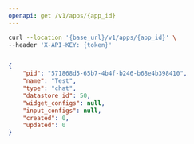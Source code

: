 ```yaml
---
openapi: get /v1/apps/{app_id}
---
```




<RequestExample>

```bash Example Request
curl --location '{base_url}/v1/apps/{app_id}' \
--header 'X-API-KEY: {token}'
```

</RequestExample>


<ResponseExample>

```json Response

{
    "pid": "571868d5-65b7-4b4f-b246-b68e4b398410",
    "name": "Test",
    "type": "chat",
    "datastore_id": 50,
    "widget_configs": null,
    "input_configs": null,
    "created": 0,
    "updated": 0
}

```

</ResponseExample>
